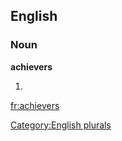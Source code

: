 
==English==

===Noun===
'''achievers'''

# {{plural of|[[achiever]]}}

[[Category:English plurals]]

[[fr:achievers]]